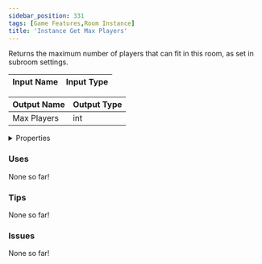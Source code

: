 ```yaml
---
sidebar_position: 331
tags: [Game Features,Room Instance]
title: 'Instance Get Max Players'
---
```


Returns the maximum number of players that can fit in this room, as set in subroom settings.




<EsbSvg />

| Input Name | Input Type |
|-----------|-----------|

| Output Name | Output Type |
|-----------|-----------|
| Max Players | int |


<details>
  <summary>Properties</summary>
  <div>
    <div>
    <table>
      <thead>
        <tr>
          <th>Is beta required?</th>
          <th>❌</th>
        </tr>
        <tr>
          <th>Is this chip a trolling risk?</th>
          <th>❌</th>
        </tr>
        <tr>
          <th>Is this chip a role assignment risk?</th>
          <th>❌</th>
        </tr>
        <tr>
          <th>Chip UUID</th>
          <th>af660f62-d086-4731-ab9d-9a8e8a25c77e</th>
        </tr>
      </thead>
    </table>
    </div>
  </div>
</details>

### Uses

None so far!

### Tips

None so far!

### Issues

None so far!